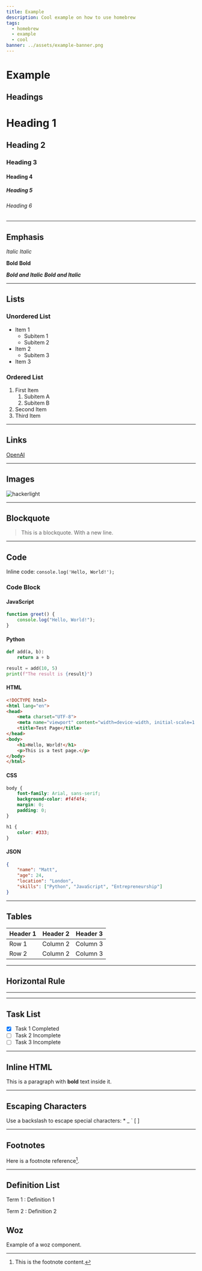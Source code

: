 ```yaml
---
title: Example
description: Cool example on how to use homebrew
tags:
  - homebrew
  - example
  - cool
banner: ../assets/example-banner.png
---
```


# Example

## Headings

# Heading 1
## Heading 2
### Heading 3
#### Heading 4
##### Heading 5
###### Heading 6

---

## Emphasis

*Italic*
_Italic_

**Bold**
__Bold__

***Bold and Italic***
___Bold and Italic___

---

## Lists

### Unordered List
- Item 1
  - Subitem 1
  - Subitem 2
- Item 2
  - Subitem 3
- Item 3

### Ordered List
1. First Item
   1. Subitem A
   2. Subitem B
2. Second Item
3. Third Item

---

## Links

[OpenAI](https://openai.com)

---

## Images

![hackerlight](../assets/hackerlight.webp)

---

## Blockquote

> This is a blockquote.
> With a new line.

---

## Code

Inline code: `console.log('Hello, World!');`

### Code Block

#### JavaScript

```javascript
function greet() {
    console.log("Hello, World!");
}
```


#### Python

```python
def add(a, b):
    return a + b

result = add(10, 5)
print(f"The result is {result}")
```

#### HTML

```html
<!DOCTYPE html>
<html lang="en">
<head>
    <meta charset="UTF-8">
    <meta name="viewport" content="width=device-width, initial-scale=1.0">
    <title>Test Page</title>
</head>
<body>
    <h1>Hello, World!</h1>
    <p>This is a test page.</p>
</body>
</html>
```
#### CSS

```css
body {
    font-family: Arial, sans-serif;
    background-color: #f4f4f4;
    margin: 0;
    padding: 0;
}

h1 {
    color: #333;
}
```

#### JSON
```json
{
    "name": "Matt",
    "age": 24,
    "location": "London",
    "skills": ["Python", "JavaScript", "Entrepreneurship"]
}
```


---

## Tables

| Header 1 | Header 2 | Header 3 |
| -------- | -------- | -------- |
| Row 1    | Column 2 | Column 3 |
| Row 2    | Column 2 | Column 3 |

---

## Horizontal Rule

---

---

## Task List

- [x] Task 1 Completed
- [ ] Task 2 Incomplete
- [ ] Task 3 Incomplete

---

## Inline HTML

<p>This is a paragraph with <strong>bold</strong> text inside it.</p>

---

## Escaping Characters

Use a backslash to escape special characters: \* \_ \` \[ \]

---

## Footnotes

Here is a footnote reference[^1].

[^1]: This is the footnote content.

---

## Definition List

Term 1
: Definition 1

Term 2
: Definition 2


## Woz

Example of a woz component.
    
<Woz title="Recap" description="Make sure you really understand 🙃" prompt="Now use the Feynman method and ask me 3 questions one by one about this chapter content to make sure I really understand the material."/>